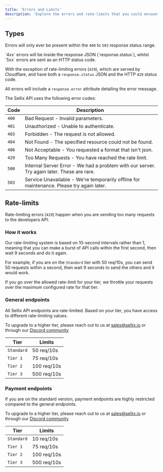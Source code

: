 ```yaml
---
title: 'Errors and Limits'
description: 'Explore the errors and rate-limits that you could encounter whilst using the API'
---
```


## Types

Errors will only ever be present within the `400` to `503` response status range.

<Warning>
  `4xx` errors will be inside the response JSON (`response.status`), whilst `5xx` errors are sent as an HTTP status code.

  With the exception of rate-limiting errors (`429`), which are served by Cloudflare, and have both a `response.status` JSON and the HTTP `429` status code.
</Warning>

All errors will include a `response.error` attribute detailing the error message.

The Sellix API uses the following error codes:

| Code | Description                      |
| --- | ------------------------------------- |
| `400` | Bad Request - Invalid parameters. |
| `401` | Unauthorized - Unable to authenticate. |
| `403` | Forbidden - The request is not allowed. |
| `404` | Not Found - The specified resource could not be found. |
| `406` | Not Acceptable - You requested a format that isn't json. |
| `429` | Too Many Requests - You have reached the rate limit. |
| `500` | Internal Server Error - We had a problem with our server. Try again later. These are rare. |
| `503` | Service Unavailable - We're temporarily offline for maintenance. Please try again later. |

## Rate-limits

Rate-limiting errors (`429`) happen when you are sending too many requests to the developers API.

### How it works

Our rate-limiting system is based on 10-second intervals rather than 1, meaning that you can make a burst of API calls within the first second, then wait 9 seconds and do it again.

<Info>For example, if you are on the `Standard` tier with 50 req/10s, you can send 50 requests within a second, then wait 9 seconds to send the others and it would work.</Info>

If you go over the allowed rate-limit for your tier, we <Tooltip tip="The WAF will block any requests exceeding the configured rate, and the remaining requests will be allowed. For example, if you send 60 requests in 10 seconds when you're only allowed to send 50, 10 will be blocked. You will not be rate-limited for X minutes after this, you will be able to immediately send other requests.">throttle your requests over the maximum configured rate for that tier</Tooltip>.

### General endpoints

All Sellix API endpoints are rate-limited. Based on your tier, you have access to different rate-limiting values.

<Note>To upgrade to a higher tier, please reach out to us at sales@sellix.io or through our [Discord community](https://sellix.io/discord)</Note>

| Tier | Limits |
| ---- | ------ |
| `Standard` | 50 req/10s |
| `Tier 1` | 75 req/10s |
| `Tier 2` | 100 req/10s |
| `Tier 3` | 500 req/10s |

### Payment endpoints

If you are on the standard version, payment endpoints are highly restricted compared to the general endpoints.

<Note>To upgrade to a higher tier, please reach out to us at sales@sellix.io or through our [Discord community](https://sellix.io/discord)</Note>

| Tier | Limits |
| ---- | ------ |
| `Standard` | 10 req/10s |
| `Tier 1` | 75 req/10s |
| `Tier 2` | 100 req/10s |
| `Tier 3` | 500 req/10s |
